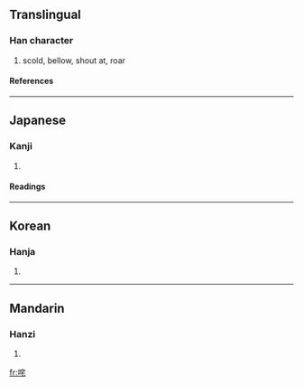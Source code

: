 {{see|吒}}

==Translingual==
===Han character===
{{Han char|rn=30|rad=口|as=06|sn=9|four=|canj=口十竹心 (RJHP)}}
# scold, bellow, shout at, roar
====References====
{{Han ref|kx=0186.060|dkj=03533|dj=0405.280|hdz=10623.020|uh=54A4|ud=21668}}
----
==Japanese==
===Kanji===
{{ja-kanji|grade=|rs=口06}}
# {{defn|Japanese}} 
====Readings====
{{ja-readings|on=[[た]] (ta), [[と]] (to)|kun=[[しかる]] (shikaru)}}
----
==Korean==
===Hanja===
{{ko-hanja|hangeul=타|rv=ta|mr=t'a}}
# {{defn|Korean}}
----
==Mandarin==
===Hanzi===
{{cmn-hanzi|tra=吒|pin=[[zhà]] (zha4)|wg=cha<sup>4</sup>}}
# {{defn|Mandarin}}

[[fr:咤]]